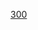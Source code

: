 
{{GeoGroupTemplate}}
{{Commons cat|Skyscrapers between 300 and 349 meters}}
{{Cat more|摩天大樓列表}}
{{按高度劃分的摩天大樓}}
[[Category:依高度劃分的摩天大樓|300]]